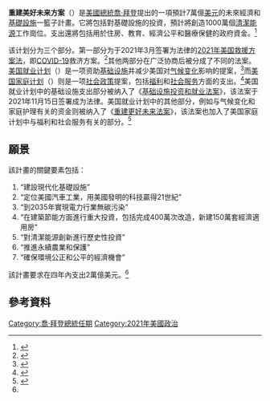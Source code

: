 {{not|重建更好世界}}
'''重建美好未来方案'''（{{lang-en|Build Back Better Plan}}）是[[美國總統|美國總統]][[喬·拜登|喬·拜登]]提出的一項預計7萬億[[美元|美元]]的未來經濟和[[基礎設施|基礎設施]]一籃子計畫。它將包括對基礎設施的投資，預計將創造1000萬個[[清潔能源|清潔能源]]工作崗位。支出還將包括用於住房、教育、經濟公平和醫療保健的政府資金。<ref>{{Cite web|last=Sigalos|first=MacKenzie|date=2020-11-10|title=Biden's economic recovery plan, called Build Back Better, would spend over $7.3 trillion and invest in green infrastructure, health care and more|url=https://www.cnbc.com/2020/11/10/president-elect-joe-bidens-plan-for-the-economy-jobs-and-covid-19-.html|access-date=2021-02-17|website=CNBC|language=en|archive-date=2021-01-07|archive-url=https://web.archive.org/web/20210107012619/https://www.cnbc.com/2020/11/10/president-elect-joe-bidens-plan-for-the-economy-jobs-and-covid-19-.html|dead-url=no}}</ref>

该计划分为三个部分。第一部分为于2021年3月签署为法律的[[2021年美国救援方案法|2021年美国救援方案法]]，即[[COVID-19|COVID-19]]救济方案。<ref name=":2">{{Cite web|last=Yarmuth|first=John A.|date=2021-03-11|title=H.R.1319 - 117th Congress (2021-2022): American Rescue Plan Act of 2021|url=https://www.congress.gov/bill/117th-congress/house-bill/1319|url-status=no|access-date=2021-04-29|website=Congress.gov|archive-date=2021-02-26|archive-url=https://web.archive.org/web/20210226113259/https://www.congress.gov/bill/117th-congress/house-bill/1319}}</ref>其他两部分在广泛协商后被分成了不同的法案。[[美国就业计划|美国就业计划]]（{{lang-en|American Jobs Plan}}）是一项资助[[基础设施|基础设施]]并减少美国对[[气候变化|气候变化]]影响的提案，<ref name=":0">{{Cite web|date=2021-03-31|title=FACT SHEET: The American Jobs Plan|url=https://www.whitehouse.gov/briefing-room/statements-releases/2021/03/31/fact-sheet-the-american-jobs-plan/|access-date=2021-03-31|website=The White House|language=en-US|archive-date=2021-06-07|archive-url=https://web.archive.org/web/20210607060748/https://www.whitehouse.gov/briefing-room/statements-releases/2021/03/31/fact-sheet-the-american-jobs-plan/|dead-url=no}}</ref>而[[美国家庭计划|美国家庭计划]]（{{lang-en|American Families Plan}}）则是一项[[社会政策|社会政策]]提案，包括[[福利|福利]]和[[社会服务|社会服务]]方面的支出。<ref>{{Cite web|date=2021-04-28|title=Fact Sheet: The American Families Plan|url=https://www.whitehouse.gov/briefing-room/statements-releases/2021/04/28/fact-sheet-the-american-families-plan/|access-date=2021-04-29|website=The White House|language=en-US|archive-date=2021-10-24|archive-url=https://web.archive.org/web/20211024170531/https://www.whitehouse.gov/briefing-room/statements-releases/2021/04/28/fact-sheet-the-american-families-plan/|dead-url=no}}</ref>美国就业计划中的基础设施支出部分被纳入了《[[基础设施投资和就业法|基础设施投资和就业法案]]》，该法案于2021年11月15日签署成为法律。美国就业计划中的其他部分，例如与气候变化和家庭护理有关的资金则被纳入了《[[重建更好未来法案|重建更好未来法案]]》，该法案也加入了美国家庭计划中与福利和社会服务有关的部分。<ref>{{Cite web|title=Bipartisan Infrastructure Bill Passes, What Happens Next|url=https://www.investopedia.com/here-s-what-s-in-the-usd1-trillion-infrastructure-bill-passed-by-the-senate-5196817|access-date=2021-11-14|website=Investopedia|language=en|archive-date=2021-11-13|archive-url=https://web.archive.org/web/20211113141213/https://www.investopedia.com/here-s-what-s-in-the-usd1-trillion-infrastructure-bill-passed-by-the-senate-5196817|dead-url=no}}</ref>

==願景==
該計畫的關鍵要素包括：
#“建設現代化基礎設施”
#“定位美國汽車工業，用美國發明的科技贏得21世紀”
#“到2035年實現電力行業無碳污染”
#“在建築節能方面進行重大投資，包括完成400萬次改造，新建150萬套經濟適用房”
#“對清潔能源創新進行歷史性投資”
#“推進永續農業和保護”
#“確保環境公正和公平的經濟機會”
該計畫要求在四年內支出2萬億美元。<ref name=":0"></ref>

== 參考資料 ==
{{reflist}}
[[Category:喬·拜登總統任期|Category:喬·拜登總統任期]]
[[Category:2021年美國政治|Category:2021年美國政治]]